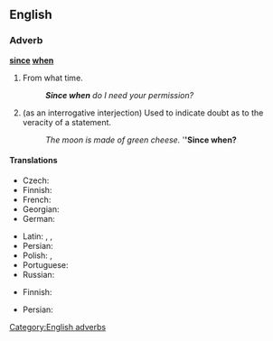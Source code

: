==English==

===Adverb===
'''[[since]] [[when]]'''

# {{context|colloquial|rhetorical question|sarcastic|lang=en}} From what time.
#: '''''Since when''' do I need your permission?''
# {{context|colloquial|rhetorical question|sarcastic|lang=en}} (as an interrogative interjection)  Used to indicate doubt as to the veracity of a statement.
#: ''The moon is made of green cheese.''  '''''Since when?'''

====Translations====
{{trans-top|from what time}}
* Czech: {{t+|cs|odkdy}}
* Finnish: {{t|fi|mistä lähtien}}
* French: {{t|fr|depuis quand}}
* Georgian: {{t|ka|როდიდან|sc=Geor}}
* German: {{t|de|seit wann}}
{{trans-mid}}
* Latin: {{t+|la|abhinc}}, {{t+|la|inde}}, {{t|la|postea}}
* Persian: {{t|fa|از کی؟|tr=az kéy?}}
* Polish: {{t|pl|od kiedy?}}, {{t|pl|od kiedy to?}}
* Portuguese: {{t|pt|desde quando?}}
* Russian: {{t|ru|с каких это пор?|tr=s kakíx éto pór?|sc=Cyrl}}
{{trans-bottom}}
{{trans-top|Used to indicate doubt as to the veracity of a statement}}
* Finnish: {{t|fi|mistä lähtien}}
{{trans-mid}}
* Persian: {{t|fa|از کی تا حالا|tr=az kéy tâ hâlâ}}
{{trans-bottom}}

[[Category:English adverbs]]